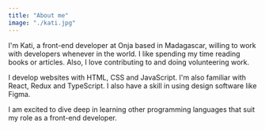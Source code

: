 ```yaml
---
title: "About me"
image: "./kati.jpg"
---
```


I'm Kati, a front-end developer at Onja based in Madagascar, willing to work with developers whenever in the world. I like spending my time reading books or articles. Also, I love contributing to and doing volunteering work.

I develop websites with HTML, CSS and JavaScript. I'm also familiar with React, Redux and TypeScript. I also have a skill in using design software like Figma.

I am excited to dive deep in learning other programming languages that suit my role as a front-end developer.
